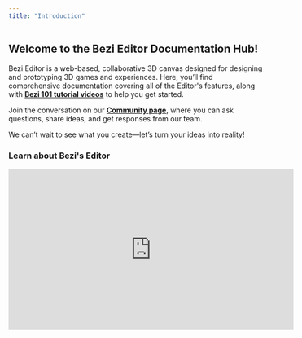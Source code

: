 ```yaml
---
title: "Introduction"
---
```


## **Welcome to the Bezi Editor Documentation Hub!**&#x20;

Bezi Editor is a web-based, collaborative 3D canvas designed for designing and prototyping 3D games and experiences. Here, you’ll find comprehensive documentation covering all of the Editor's features, along with [**Bezi 101 tutorial videos**](https://www.bezi.com/bezi-101) to help you get started.&#x20;

Join the conversation on our [**Community page**](https://community.bezi.com/home), where you can ask questions, share ideas, and get responses from our team.&#x20;

We can’t wait to see what you create—let’s turn your ideas into reality!

### **Learn about Bezi's Editor**

<iframe width="560" height="315" src="https://www.youtube.com/embed/wQk1ymIdTdc?si=LkcGBdzY_-zEpaIX" title="YouTube video player" frameborder="0" allow="accelerometer; autoplay; clipboard-write; encrypted-media; gyroscope; picture-in-picture; web-share" referrerpolicy="strict-origin-when-cross-origin" allowfullscreen />

### **Review the Editor interface**

<iframe width="560" height="315" src="https://www.youtube.com/embed/9sQMLAMhl3Q?si=lEVY3bxLn3ksSlvX" title="YouTube video player" frameborder="0" allow="accelerometer; autoplay; clipboard-write; encrypted-media; gyroscope; picture-in-picture; web-share" referrerpolicy="strict-origin-when-cross-origin" allowfullscreen />